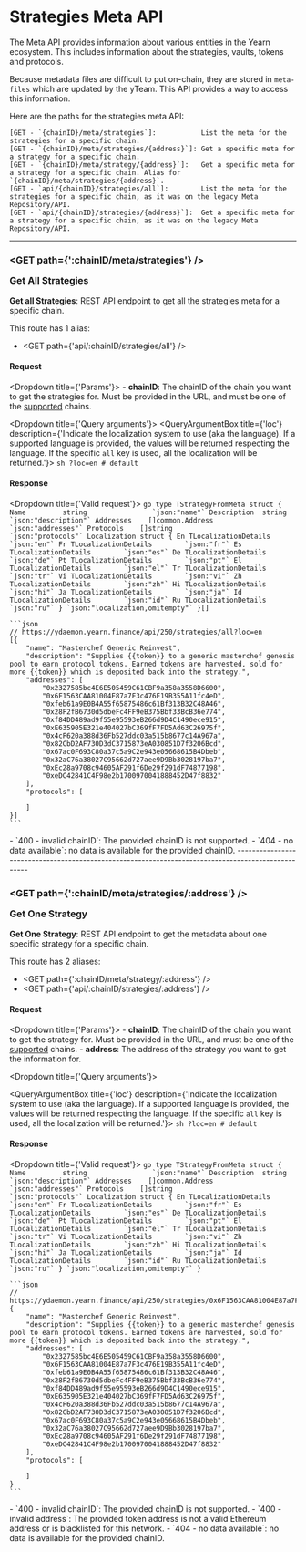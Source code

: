 
# Strategies Meta API
The Meta API provides information about various entities in the Yearn ecosystem. This includes information about the strategies, vaults, tokens and protocols.

Because metadata files are difficult to put on-chain, they are stored in `meta-files` which are updated by the yTeam. This API provides a way to access this information.  

Here are the paths for the strategies meta API:
```
[GET - `{chainID}/meta/strategies`]:           List the meta for the strategies for a specific chain.
[GET - `{chainID}/meta/strategies/{address}`]: Get a specific meta for a strategy for a specific chain.
[GET - `{chainID}/meta/strategy/{address}`]:   Get a specific meta for a strategy for a specific chain. Alias for `{chainID}/meta/strategies/{address}`.  
[GET - `api/{chainID}/strategies/all`]:        List the meta for the strategies for a specific chain, as it was on the legacy Meta Repository/API.
[GET - `api/{chainID}/strategies/{address}`]:  Get a specific meta for a strategy for a specific chain, as it was on the legacy Meta Repository/API.
```

---------------------------------------------------------------------------------------------------

### <GET path={':chainID/meta/strategies'} /> <p>Get All Strategies</p>
**Get all Strategies**: REST API endpoint to get all the strategies meta for a specific chain.

This route has 1 alias:
- <GET path={'api/:chainID/strategies/all'} />

#### Request
<Dropdown title={'Params'}>
	- **chainID**: The chainID of the chain you want to get the strategies for. Must be provided in the URL, and must be one of the [supported](/docs/routes/misc#-get-supported-chains) chains.
</Dropdown>

<Dropdown title={'Query arguments'}>
	<QueryArgumentBox
		title={'loc'}
		description={'Indicate the localization system to use (aka the language). If a supported language is provided, the values will be returned respecting the language. If the specific `all` key is used, all the localization will be returned.'}>
		```sh
		?loc=en # default
		```
	</QueryArgumentBox>
</Dropdown>

#### Response
<Dropdown title={'Valid request'}>
	```go
	type TStrategyFromMeta struct {
		Name         string                `json:"name"`
		Description  string                `json:"description"`
		Addresses    []common.Address      `json:"addresses"`
		Protocols    []string              `json:"protocols"`
		Localization struct {
			En TLocalizationDetails        `json:"en"`
			Fr TLocalizationDetails        `json:"fr"`
			Es TLocalizationDetails        `json:"es"`
			De TLocalizationDetails        `json:"de"`
			Pt TLocalizationDetails        `json:"pt"`
			El TLocalizationDetails        `json:"el"`
			Tr TLocalizationDetails        `json:"tr"`
			Vi TLocalizationDetails        `json:"vi"`
			Zh TLocalizationDetails        `json:"zh"`
			Hi TLocalizationDetails        `json:"hi"`
			Ja TLocalizationDetails        `json:"ja"`
			Id TLocalizationDetails        `json:"id"`
			Ru TLocalizationDetails        `json:"ru"`
		} `json:"localization,omitempty"`
	}[]
	```

	```json
	// https://ydaemon.yearn.finance/api/250/strategies/all?loc=en
    [{
        "name": "Masterchef Generic Reinvest",
        "description": "Supplies {{token}} to a generic masterchef genesis pool to earn protocol tokens. Earned tokens are harvested, sold for more {{token}} which is deposited back into the strategy.",
        "addresses": [
            "0x2327585bc4E6E505459C61CBF9a358a3558D6600",
            "0x6F1563CAA81004E87a7F3c476E19B355A11fc4eD",
            "0xfeb61a9E0B4A55f65875486c61Bf313B32C48A46",
            "0x28F2fB6730d5dbeFc4FF9eB375Bbf33BcB36e774",
            "0xf84DD489ad9f55e95593eB266d9D4C1490ece915",
            "0xE635905E321e404027bC369fF7FD5Ad63C26975f",
            "0x4cF620a388d36Fb527ddc03a515b8677c14A967a",
            "0x82CbD2AF730D3dC3715873eA030851D7f3206Bcd",
            "0x67ac0F693C80a37c5a9C2e943e05668615B4Dbeb",
            "0x32aC76a38027C95662d727aee9D9Bb3028197ba7",
            "0xEc28a9708c94605AF291f6De29f291dF74877198",
            "0xeDC42841C4F98e2b1700970041888452D47f8832"
        ],
        "protocols": [
            
        ]
    }]
	```
</Dropdown>
<Dropdown title={'Invalid request'}>
	- `400 - invalid chainID`: The provided chainID is not supported.
	- `404 - no data available`: no data is available for the provided chainID.
</Dropdown>
---------------------------------------------------------------------------------------------------

### <GET path={':chainID/meta/strategies/:address'} /> <p>Get One Strategy</p>
**Get One Strategy**: REST API endpoint to get the metadata about one specific strategy for a specific chain.

This route has 2 aliases:
- <GET path={':chainID/meta/strategy/:address'} />
- <GET path={'api/:chainID/strategies/:address'} />

#### Request
<Dropdown title={'Params'}>
	- **chainID**: The chainID of the chain you want to get the strategy for. Must be provided in the URL, and must be one of the [supported](/docs/routes/misc#-get-supported-chains) chains.
	- **address**: The address of the strategy you want to get the information for.
</Dropdown>

<Dropdown title={'Query arguments'}>
	<div>
		<QueryArgumentBox
			title={'loc'}
			description={'Indicate the localization system to use (aka the language). If a supported language is provided, the values will be returned respecting the language. If the specific `all` key is used, all the localization will be returned.'}>
			```sh
			?loc=en # default
			```
		</QueryArgumentBox>
	</div>
</Dropdown>

#### Response
<Dropdown title={'Valid request'}>
	```go
	type TStrategyFromMeta struct {
		Name         string                `json:"name"`
		Description  string                `json:"description"`
		Addresses    []common.Address      `json:"addresses"`
		Protocols    []string              `json:"protocols"`
		Localization struct {
			En TLocalizationDetails        `json:"en"`
			Fr TLocalizationDetails        `json:"fr"`
			Es TLocalizationDetails        `json:"es"`
			De TLocalizationDetails        `json:"de"`
			Pt TLocalizationDetails        `json:"pt"`
			El TLocalizationDetails        `json:"el"`
			Tr TLocalizationDetails        `json:"tr"`
			Vi TLocalizationDetails        `json:"vi"`
			Zh TLocalizationDetails        `json:"zh"`
			Hi TLocalizationDetails        `json:"hi"`
			Ja TLocalizationDetails        `json:"ja"`
			Id TLocalizationDetails        `json:"id"`
			Ru TLocalizationDetails        `json:"ru"`
		} `json:"localization,omitempty"`
	}
	```

	```json
	// https://ydaemon.yearn.finance/api/250/strategies/0x6F1563CAA81004E87a7F3c476E19B355A11fc4eD
    {
        "name": "Masterchef Generic Reinvest",
        "description": "Supplies {{token}} to a generic masterchef genesis pool to earn protocol tokens. Earned tokens are harvested, sold for more {{token}} which is deposited back into the strategy.",
        "addresses": [
            "0x2327585bc4E6E505459C61CBF9a358a3558D6600",
            "0x6F1563CAA81004E87a7F3c476E19B355A11fc4eD",
            "0xfeb61a9E0B4A55f65875486c61Bf313B32C48A46",
            "0x28F2fB6730d5dbeFc4FF9eB375Bbf33BcB36e774",
            "0xf84DD489ad9f55e95593eB266d9D4C1490ece915",
            "0xE635905E321e404027bC369fF7FD5Ad63C26975f",
            "0x4cF620a388d36Fb527ddc03a515b8677c14A967a",
            "0x82CbD2AF730D3dC3715873eA030851D7f3206Bcd",
            "0x67ac0F693C80a37c5a9C2e943e05668615B4Dbeb",
            "0x32aC76a38027C95662d727aee9D9Bb3028197ba7",
            "0xEc28a9708c94605AF291f6De29f291dF74877198",
            "0xeDC42841C4F98e2b1700970041888452D47f8832"
        ],
        "protocols": [
            
        ]
    }
	```
</Dropdown>
<Dropdown title={'Invalid request'}>
	- `400 - invalid chainID`: The provided chainID is not supported.
	- `400 - invalid address`: The provided token address is not a valid Ethereum address or is blacklisted for this network.
	- `404 - no data available`: no data is available for the provided chainID.
</Dropdown>